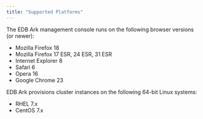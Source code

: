 ```yaml
---
title: "Supported Platforms"
---
```


The EDB Ark management console runs on the following browser versions (or newer):

  - Mozilla Firefox 18
  - Mozilla Firefox 17 ESR, 24 ESR, 31 ESR
  - Internet Explorer 8
  - Safari 6
  - Opera 16
  - Google Chrome 23

EDB Ark provisions cluster instances on the following 64-bit Linux systems:

  - RHEL 7.x
  - CentOS 7.x
